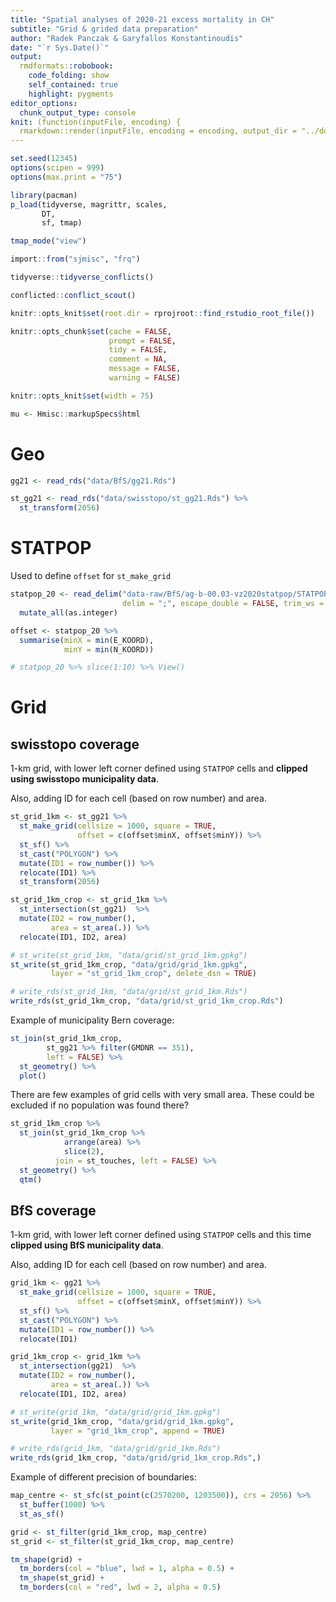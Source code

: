 ```yaml
---
title: "Spatial analyses of 2020-21 excess mortality in CH"
subtitle: "Grid & grided data preparation"
author: "Radek Panczak & Garyfallos Konstantinoudis"
date: "`r Sys.Date()`"
output:
  rmdformats::robobook:
    code_folding: show
    self_contained: true
    highlight: pygments
editor_options: 
  chunk_output_type: console
knit: (function(inputFile, encoding) {
  rmarkdown::render(inputFile, encoding = encoding, output_dir = "../docs") })
---
```


<!-- ----------------------------------------------------- -->

```r
set.seed(12345)
options(scipen = 999)
options(max.print = "75")

library(pacman)
p_load(tidyverse, magrittr, scales,  
       DT, 
       sf, tmap)

tmap_mode("view")

import::from("sjmisc", "frq")
```

```r
tidyverse::tidyverse_conflicts()

conflicted::conflict_scout()
```

```r
knitr::opts_knit$set(root.dir = rprojroot::find_rstudio_root_file())

knitr::opts_chunk$set(cache = FALSE,
                      prompt = FALSE,
                      tidy = FALSE,
                      comment = NA,
                      message = FALSE,
                      warning = FALSE)

knitr::opts_knit$set(width = 75)

mu <- Hmisc::markupSpecs$html
```

<!-- ----------------------------------------------------- -->

# Geo 

```r
gg21 <- read_rds("data/BfS/gg21.Rds")

st_gg21 <- read_rds("data/swisstopo/st_gg21.Rds") %>% 
  st_transform(2056)
```

<!-- ----------------------------------------------------- -->

# STATPOP

Used to define `offset` for `st_make_grid`

```r
statpop_20 <- read_delim("data-raw/BfS/ag-b-00.03-vz2020statpop/STATPOP2020.zip", 
                         delim = ";", escape_double = FALSE, trim_ws = TRUE)[] %>% 
  mutate_all(as.integer)

offset <- statpop_20 %>% 
  summarise(minX = min(E_KOORD),
            minY = min(N_KOORD))

# statpop_20 %>% slice(1:10) %>% View()
```

<!-- ----------------------------------------------------- -->

# Grid

## swisstopo coverage

1-km grid, with lower left corner defined using `STATPOP` cells and **clipped using swisstopo municipality data**.  

Also, adding ID for each cell (based on row number) and area.  

```r
st_grid_1km <- st_gg21 %>% 
  st_make_grid(cellsize = 1000, square = TRUE, 
               offset = c(offset$minX, offset$minY)) %>% 
  st_sf() %>%
  st_cast("POLYGON") %>% 
  mutate(ID1 = row_number()) %>% 
  relocate(ID1) %>% 
  st_transform(2056)

st_grid_1km_crop <- st_grid_1km %>% 
  st_intersection(st_gg21)  %>%
  mutate(ID2 = row_number(),
         area = st_area(.)) %>% 
  relocate(ID1, ID2, area)
```

```r
# st_write(st_grid_1km, "data/grid/st_grid_1km.gpkg")
st_write(st_grid_1km_crop, "data/grid/grid_1km.gpkg", 
         layer = "st_grid_1km_crop", delete_dsn = TRUE)

# write_rds(st_grid_1km, "data/grid/st_grid_1km.Rds")
write_rds(st_grid_1km_crop, "data/grid/st_grid_1km_crop.Rds")
```

Example of municipality Bern coverage:  

```r
st_join(st_grid_1km_crop,
        st_gg21 %>% filter(GMDNR == 351),
        left = FALSE) %>% 
  st_geometry() %>% 
  plot()
```

There are few examples of grid cells with very small area. These could be excluded if no population was found there?

```r
st_grid_1km_crop %>% 
  st_join(st_grid_1km_crop %>% 
            arrange(area) %>% 
            slice(2),
          join = st_touches, left = FALSE) %>% 
  st_geometry() %>% 
  qtm()
```

## BfS coverage

1-km grid, with lower left corner defined using `STATPOP` cells and this time **clipped using BfS municipality data**.  

Also, adding ID for each cell (based on row number) and area.  

```r
grid_1km <- gg21 %>% 
  st_make_grid(cellsize = 1000, square = TRUE, 
               offset = c(offset$minX, offset$minY)) %>% 
  st_sf() %>%
  st_cast("POLYGON") %>% 
  mutate(ID1 = row_number()) %>% 
  relocate(ID1)

grid_1km_crop <- grid_1km %>% 
  st_intersection(gg21)  %>%
  mutate(ID2 = row_number(),
         area = st_area(.)) %>% 
  relocate(ID1, ID2, area)
```

```r
# st_write(grid_1km, "data/grid/grid_1km.gpkg")
st_write(grid_1km_crop, "data/grid/grid_1km.gpkg", 
         layer = "grid_1km_crop", append = TRUE)

# write_rds(grid_1km, "data/grid/grid_1km.Rds")
write_rds(grid_1km_crop, "data/grid/grid_1km_crop.Rds",)
```

Example of different precision of boundaries:  

```r
map_centre <- st_sfc(st_point(c(2570200, 1203500)), crs = 2056) %>% 
  st_buffer(1000) %>% 
  st_as_sf()

grid <- st_filter(grid_1km_crop, map_centre)
st_grid <- st_filter(st_grid_1km_crop, map_centre)

tm_shape(grid) +
  tm_borders(col = "blue", lwd = 1, alpha = 0.5) +
  tm_shape(st_grid) +
  tm_borders(col = "red", lwd = 2, alpha = 0.5) 
```